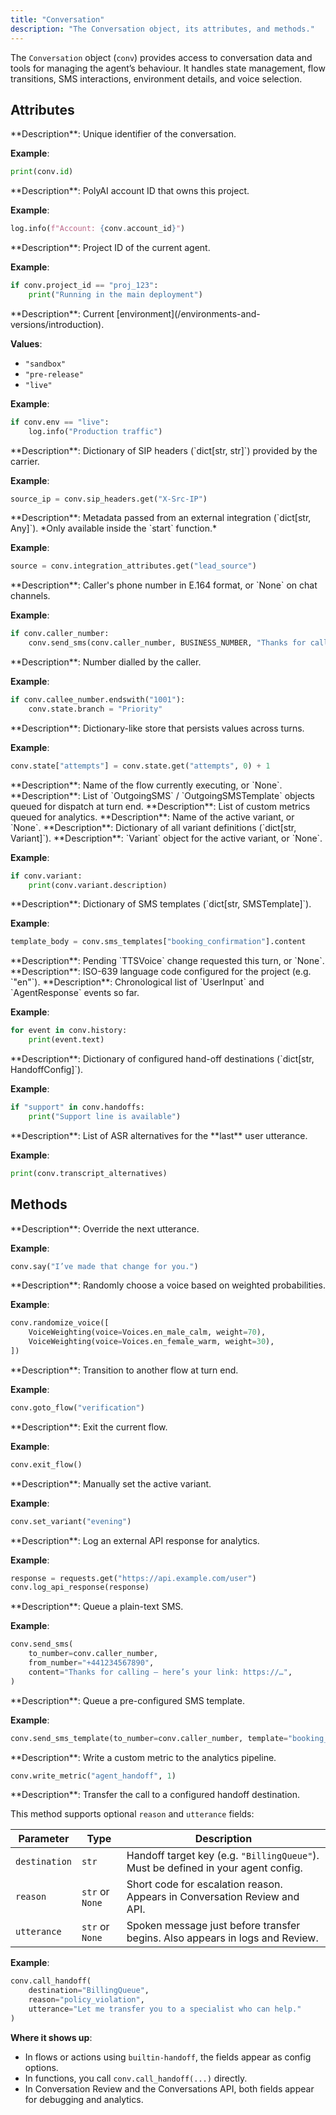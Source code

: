 ```yaml
---
title: "Conversation"
description: "The Conversation object, its attributes, and methods."
---
```


The `Conversation` object (`conv`) provides access to conversation data and tools for managing the agent’s behaviour. It handles state management, flow transitions, SMS interactions, environment details, and voice selection.

## Attributes

<AccordionGroup>

  <Accordion title="id">
    **Description**: Unique identifier of the conversation.

**Example**:
```python
print(conv.id)
```

  </Accordion>

  <Accordion title="account_id">
    **Description**: PolyAI account ID that owns this project.

**Example**:
```python
log.info(f"Account: {conv.account_id}")
```

  </Accordion>

  <Accordion title="project_id">
    **Description**: Project ID of the current agent.

**Example**:
```python
if conv.project_id == "proj_123":
    print("Running in the main deployment")
```

  </Accordion>

  <Accordion title="env">
    **Description**: Current [environment](/environments-and-versions/introduction).

**Values**:
- `"sandbox"`
- `"pre-release"`
- `"live"`

**Example**:
```python
if conv.env == "live":
    log.info("Production traffic")
```

  </Accordion>

  <Accordion title="sip_headers">
    **Description**: Dictionary of SIP headers (`dict[str, str]`) provided by the carrier.

**Example**:
```python
source_ip = conv.sip_headers.get("X-Src-IP")
```

  </Accordion>

  <Accordion title="integration_attributes">
    **Description**: Metadata passed from an external integration (`dict[str, Any]`).
    *Only available inside the `start` function.*

**Example**:
```python
source = conv.integration_attributes.get("lead_source")
```

  </Accordion>

  <Accordion title="caller_number">
    **Description**: Caller's phone number in E.164 format, or `None` on chat channels.

**Example**:
```python
if conv.caller_number:
    conv.send_sms(conv.caller_number, BUSINESS_NUMBER, "Thanks for calling!")
```

  </Accordion>

  <Accordion title="callee_number">
    **Description**: Number dialled by the caller.

**Example**:
```python
if conv.callee_number.endswith("1001"):
    conv.state.branch = "Priority"
```

  </Accordion>

  <Accordion title="state">
    **Description**: Dictionary-like store that persists values across turns.

**Example**:
```python
conv.state["attempts"] = conv.state.get("attempts", 0) + 1
```

  </Accordion>

  <Accordion title="current_flow">
    **Description**: Name of the flow currently executing, or `None`.
  </Accordion>

  <Accordion title="sms_queue">
    **Description**: List of `OutgoingSMS` / `OutgoingSMSTemplate` objects queued for dispatch at turn end.
  </Accordion>

  <Accordion title="metrics_queue">
    **Description**: List of custom metrics queued for analytics.
  </Accordion>

  <Accordion title="variant_name">
    **Description**: Name of the active variant, or `None`.
  </Accordion>

  <Accordion title="variants">
    **Description**: Dictionary of all variant definitions (`dict[str, Variant]`).
  </Accordion>

  <Accordion title="variant">
    **Description**: `Variant` object for the active variant, or `None`.

**Example**:
```python
if conv.variant:
    print(conv.variant.description)
```

  </Accordion>

  <Accordion title="sms_templates">
    **Description**: Dictionary of SMS templates (`dict[str, SMSTemplate]`).

**Example**:
```python
template_body = conv.sms_templates["booking_confirmation"].content
```

  </Accordion>

  <Accordion title="voice_change">
    **Description**: Pending `TTSVoice` change requested this turn, or `None`.
  </Accordion>

  <Accordion title="language">
    **Description**: ISO-639 language code configured for the project (e.g. `"en"`).
  </Accordion>

  <Accordion title="history">
    **Description**: Chronological list of `UserInput` and `AgentResponse` events so far.

**Example**:
```python
for event in conv.history:
    print(event.text)
```

  </Accordion>

  <Accordion title="handoffs">
    **Description**: Dictionary of configured hand-off destinations (`dict[str, HandoffConfig]`).

**Example**:
```python
if "support" in conv.handoffs:
    print("Support line is available")
```

  </Accordion>

  <Accordion title="transcript_alternatives">
    **Description**: List of ASR alternatives for the **last** user utterance.

**Example**:
```python
print(conv.transcript_alternatives)
```

  </Accordion>

</AccordionGroup>

## Methods

<AccordionGroup>

  <Accordion title="say">
    **Description**: Override the next utterance.

**Example**:
```python
conv.say("I’ve made that change for you.")
```

  </Accordion>

  <Accordion title="randomize_voice">
    **Description**: Randomly choose a voice based on weighted probabilities.

**Example**:
```python
conv.randomize_voice([
    VoiceWeighting(voice=Voices.en_male_calm, weight=70),
    VoiceWeighting(voice=Voices.en_female_warm, weight=30),
])
```

  </Accordion>

  <Accordion title="goto_flow">
    **Description**: Transition to another flow at turn end.

**Example**:
```python
conv.goto_flow("verification")
```

  </Accordion>

  <Accordion title="exit_flow">
    **Description**: Exit the current flow.

**Example**:
```python
conv.exit_flow()
```

  </Accordion>

  <Accordion title="set_variant">
    **Description**: Manually set the active variant.

**Example**:
```python
conv.set_variant("evening")
```

  </Accordion>

  <Accordion title="log_api_response">
    **Description**: Log an external API response for analytics.

**Example**:
```python
response = requests.get("https://api.example.com/user")
conv.log_api_response(response)
```

  </Accordion>

  <Accordion title="send_sms">
    **Description**: Queue a plain-text SMS.

**Example**:
```python
conv.send_sms(
    to_number=conv.caller_number,
    from_number="+441234567890",
    content="Thanks for calling — here’s your link: https://…",
)
```

  </Accordion>

  <Accordion title="send_sms_template">
    **Description**: Queue a pre-configured SMS template.

**Example**:
```python
conv.send_sms_template(to_number=conv.caller_number, template="booking_confirmation")
```

  </Accordion>

  <Accordion title="write_metric">
    **Description**: Write a custom metric to the analytics pipeline.

```python
conv.write_metric("agent_handoff", 1)
```

  </Accordion>

<Accordion title="call_handoff">
**Description**: Transfer the call to a configured handoff destination.

This method supports optional `reason` and `utterance` fields:

| Parameter     | Type            | Description                                                                 |
|---------------|-----------------|-----------------------------------------------------------------------------|
| `destination` | `str`            | Handoff target key (e.g. `"BillingQueue"`). Must be defined in your agent config. |
| `reason`      | `str` or `None`  | Short code for escalation reason. Appears in Conversation Review and API.      |
| `utterance`   | `str` or `None`  | Spoken message just before transfer begins. Also appears in logs and Review.   |

**Example**:

```python
conv.call_handoff(
    destination="BillingQueue",
    reason="policy_violation",
    utterance="Let me transfer you to a specialist who can help."
)
```

**Where it shows up**:
- In flows or actions using `builtin-handoff`, the fields appear as config options.
- In functions, you call `conv.call_handoff(...)` directly.
- In Conversation Review and the Conversations API, both fields appear for debugging and analytics.
</Accordion>
</AccordionGroup>
